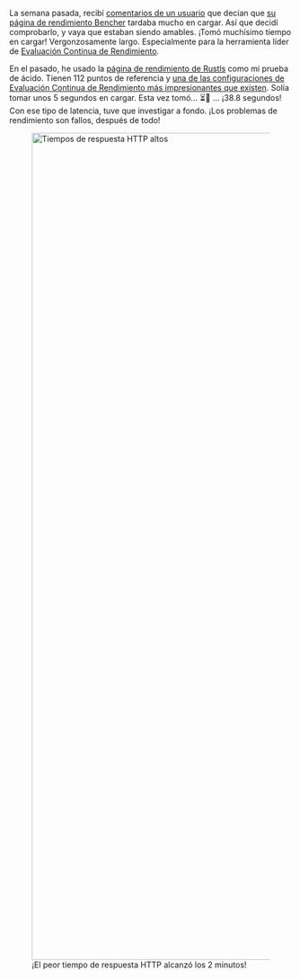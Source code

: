 La semana pasada, recibí [comentarios de un usuario][github bitcoin 27284]
que decían que [su página de rendimiento Bencher][0xb10c perf page] tardaba mucho en cargar.
Así que decidí comprobarlo, y vaya que estaban siendo amables.
¡Tomó muchísimo tiempo en cargar! Vergonzosamente largo.
Especialmente para la herramienta líder de [Evaluación Continua de Rendimiento][continuous benchmarking].

En el pasado, he usado la [página de rendimiento de Rustls][rustls perf page] como mi prueba de ácido.
Tienen 112 puntos de referencia y [una de las configuraciones de Evaluación Continua de Rendimiento más impresionantes que existen][rustls case study].
Solía tomar unos 5 segundos en cargar. Esta vez tomó... ⏳👀 ... ¡38.8 segundos!
Con ese tipo de latencia, tuve que investigar a fondo. ¡Los problemas de rendimiento son fallos, después de todo!

<div class="content has-text-centered">
<figure>
<img
    src="https://s3.amazonaws.com/public.bencher.dev/engineering/sqlite-performance-tuning/http-response-times.png"
    width="2368"
    height="1472"
    alt="Tiempos de respuesta HTTP altos"
/>
<figcaption>¡El peor tiempo de respuesta HTTP alcanzó los 2 minutos!</figcaption>
</figure>
</div>

[github bitcoin 27284]: https://github.com/bitcoin/bitcoin/issues/27284#issuecomment-2046870296

[0xb10c perf page]: /perf/0xb10c-s-bitcoin-core
[continuous benchmarking]: /es/docs/explanation/continuous-benchmarking/
[rustls perf page]: /perf/rustls-821705769?notify_kind=alert&notify_text=Conoce+más+sobre+la+evaluación+continua+de+rendimiento+para+el+proyecto+Rustls.&notify_timeout=2147483647&notify_link_url=https%3A%2F%2Fbencher.dev%2Flearn%2Fcase-study%2Frustls%2F&notify_link_text=Lee+el+estudio+de+caso
[rustls case study]: /learn/case-study/rustls/